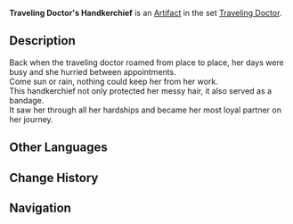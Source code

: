 {{Artifact Infobox
|image = Item Traveling Doctor's Handkerchief.png
|set   = Traveling Doctor
|piece = Circlet of Logos
}}
{{Description|Used to tie back the doctor's hair when treating patients. Can also be used as a sling for sprains and broken arms in emergencies.}}
'''Traveling Doctor's Handkerchief''' is an [[Artifact]] in the set [[Traveling Doctor]].

==Description==
Back when the traveling doctor roamed from place to place, her days were busy and she hurried between appointments.<br />Come sun or rain, nothing could keep her from her work.<br />This handkerchief not only protected her messy hair, it also served as a bandage.<br />It saw her through all her hardships and became her most loyal partner on her journey.

==Other Languages==
{{Other Languages
|en      = Traveling Doctor's Handkerchief
|zhs     = 游医的方巾
|zhs_rm  = Yóu Yī de Fāngjīn
|zht     = 遊醫的方巾
|zht_rm  = Yóu Yī de Fāngjīn
|zh_tl   = Traveling Doctor's Handkerchief
|ja      = 医者の方巾
|ja_rm   = Isha no Houkin
|ja_tl   = Doctor's Kerchief
|ko      = 떠돌이 의사의 두건
|ko_rm   = 
|ko_tl   = 
|es      = Pañuelo de la Médica Itinerante
|es_tl   = Handkerchief of the Traveling Doctor
|fr      = Mouchoir du Médecin itinérant
|fr_tl   = Handkerchief of the Traveling Doctor
|ru      = Платок целителя
|ru_tl   = 
|th      = Traveling Doctor's Handkerchief
|vi      = Khăn Thầy Thuốc
|vi_tl   = 
|de      = Wanderarzttuch
|de_tl   = Traveling Doctor's Cloth
|id      = Traveling Doctor's Handkerchief
|pt      = Lenço do Doutor Viajante
|pt_tl   = 
}}

==Change History==
{{Change History|1.0}}

==Navigation==
{{Artifact Set Navbox|Traveling Doctor}}